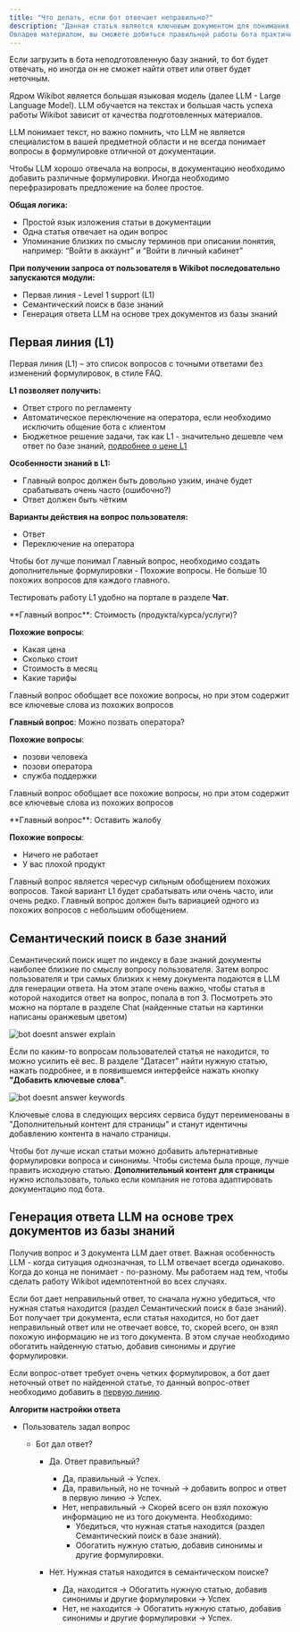 ---
title: "Что делать, если бот отвечает неправильно?"
description: "Данная статья является ключевым документом для понимания работы и тонкой настройке Wikibot. 
Овладев материалом, вы сможете добиться правильной работы бота практически в любых случаях."
---

Если загрузить в бота неподготовленную базу знаний, то бот будет отвечать, но иногда он не сможет найти ответ или ответ будет неточным.

Ядром Wikibot является большая языковая модель (далее LLM - Large Language Model).
LLM обучается на текстах и большая часть успеха работы Wikibot зависит от качества подготовленных материалов.

LLM понимает текст, но важно помнить, что LLM не является специалистом в вашей предметной области и не всегда понимает вопросы в формулировке отличной от документации.

Чтобы LLM хорошо отвечала на вопросы, в документацию необходимо добавить различные формулировки. Иногда необходимо перефразировать предложение на более простоe.

**Общая логика:**

- Простой язык изложения статьи в документации
- Одна статья отвечает на один вопрос
- Упоминание близких по смыслу терминов при описании понятия, например: “Войти в аккаунт” и “Войти в личный кабинет”

**При получении запроса от пользователя в Wikibot последовательно запускаются модули:**

- Первая линия - Level 1 support (L1)
- Семантический поиск в базе знаний
- Генерация ответа LLM на основе трех документов из базы знаний

## Первая линия (L1)

Первая линия (L1) – это список вопросов с точными ответами без изменений формулировок, в стиле FAQ.

**L1 позволяет получить:**

- Ответ строго по регламенту
- Автоматическое переключение на оператора, если необходимо исключить общение бота с клиентом
- Бюджетное решение задачи, так как L1 - значительно дешевле чем ответ по базе знаний, [подробнее о цене L1](https://Wikibot.pro/pricing)

**Особенности знаний в L1:**

- Главный вопрос должен быть довольно узким, иначе будет срабатывать очень часто (ошибочно?)
- Ответ должен быть чётким

**Варианты действия на вопрос пользователя:**

- Ответ
- Переключение на оператора

<Tip>
  Чтобы бот лучше понимал Главный вопрос, необходимо создать дополнительные
  формулировки - Похожие вопросы. Не больше 10 похожих вопросов для каждого
  главного.
</Tip>

Тестировать работу L1 удобно на портале в разделе **Чат**.

<Accordion title="Хороший пример L1">
  **Главный вопрос**:	Стоимость (продукта/курса/услуги)?

**Похожие вопросы**:

- Какая цена
- Сколько стоит
- Стоимость в месяц
- Какие тарифы

<Note>
  Главный вопрос обобщает все похожие вопросы, но при этом содержит все ключевые
  слова из похожих вопросов
</Note>

**Главный вопрос**: Можно позвать оператора?

**Похожие вопросы**:

- позови человека
- позови оператора
- служба поддержки

<Note>Главный вопрос обобщает все похожие вопросы, но при этом содержит все ключевые слова из похожих вопросов</Note>
</Accordion>

<Accordion title="Плохой пример L1">
**Главный вопрос**: Оставить жалобу

**Похожие вопросы**:

- Ничего не работает
- У вас плохой продукт

<Note>Главный вопрос является чересчур сильным обобщением похожих вопросов. Такой вариант L1 будет срабатывать или очень часто, или очень редко. 
Главный вопрос должен быть вариацией одного из похожих вопросов с небольшим обобщением.</Note>
</Accordion>

## Семантический поиск в базе знаний

Семантический поиск ищет по индексу в базе знаний документы наиболее близкие по смыслу вопросу пользователя.
Затем вопрос пользователя и три самых близких к нему документа подаются в LLM для генерации ответа.
На этом этапе очень важно, чтобы статья в которой находится ответ на вопрос, попала в топ 3.
Посмотреть это можно на портале в разделе Chat (найденные статьи на картинки написаны оранжевым цветом)

<img
  src="/images/guides-bot-doesnt-answer-explain.jpg"
  alt="bot doesnt answer explain"
/>

Если по каким-то вопросам пользователей статья не находится, то можно усилить её вес.
В разделе "Датасет" найти нужную статью, нажать подробнее, и в появившемся интерфейсе нажать кнопку **"Добавить ключевые слова"**.

<img
  src="/images/guides-bot-doesnt-answer-keywords.jpg"
  alt="bot doesnt answer keywords"
/>

Ключевые слова в следующих версиях сервиса будут переименованы в "Дополнительный контент для страницы" и станут идентичны добавлению контента в начало страницы.

Чтобы бот лучше искал статьи можно добавить альтернативные формулировки вопроса и синонимы.
Чтобы система была проще, лучше править исходную статью. **Дополнительный контент для страницы** нужно использовать, только если компания не готова адаптировать документацию под бота.

## Генерация ответа LLM на основе трех документов из базы знаний

Получив вопрос и 3 документа LLM дает ответ.
Важная особенность LLM - когда ситуация однозначная, то LLM отвечает всегда одинаково. Когда до конца не понимает - по-разному.
Мы работаем над тем, чтобы сделать работу Wikibot идемпотентной во всех случаях.

Если бот дает неправильный ответ, то сначала нужно убедиться, что нужная статья находится (раздел Семантический поиск в базе знаний).
Бот получает три документа, если статья находится, но бот дает неправильный ответ или не отвечает вовсе, то, скорей всего, он взял похожую информацию не из того документа.
В этом случае необходимо обогатить найденную статью, добавив синонимы и другие формулировки.

Если вопрос-ответ требует очень четких формулировок, а бот дает неточный ответ по найденной статье, то данный вопрос-ответ необходимо добавить в [первую линию](/lk/l1).

**Алгоритм настройки ответа**

- Пользователь задал вопрос

  - Бот дал ответ?

    - Да. Ответ правильный?

      - Да, правильный → Успех.
      - Да, правильный, но не точный → добавить вопрос и ответ в первую линию → Успех.
      - Нет, неправильный → Скорей всего он взял похожую информацию не из того документа. Необходимо:
        - Убедиться, что нужная статья находится (раздел Семантический поиск в базе знаний).
        - Обогатить нужную статью, добавив синонимы и другие формулировки.

    - Нет. Нужная статья находится в семантическом поиске?
      - Да, находится → Обогатить нужную статью, добавив синонимы и другие формулировки → Успех
      - Нет, не находится → Обогатить нужную статью, добавив синонимы и другие формулировки → Успех.
